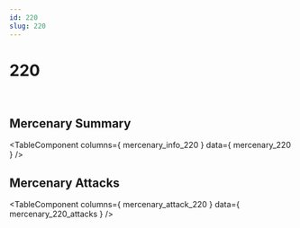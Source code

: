 ```yaml
---
id: 220
slug: 220
---
```



# 220

<div style = {{ display: "flex" }}>
    <Image img={require('@site/static/img/mercenaries/illust/thum_char_view_n_220.jpg')}/>
    <Image img={require('@site/static/img/mercenaries/illust/thum_char_view_o_220.jpg')}/>
</div>

## Mercenary Summary

<TableComponent
  columns={ mercenary_info_220 }
  data={ mercenary_220 }
/>

## Mercenary Attacks

<TableComponent
  columns={ mercenary_attack_220 }
  data={ mercenary_220_attacks }
/>